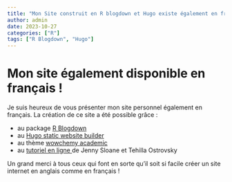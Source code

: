 ```yaml
---
title: "Mon Site construit en R blogdown et Hugo existe également en français"
author: admin
date: 2023-10-27
categories: ["R"]
tags: ["R Blogdown", "Hugo"]
---
```


# Mon site également disponible en français ! 
Je suis heureux de vous présenter mon site personnel également en français. La création de ce site a été possible grâce :

*   au package <a href="https://bookdown.org/yihui/blogdown/">R Blogdown </a>   
*   au <a href="https://gohugo.io"> Hugo static website builder</a> 
*   au thème <a href="https://wowchemy.com/hugo-themes/">wowchemy academic </a>  
*   au <a href="https://www.youtube.com/watch?v=8xbxXR_Iu5Y&list=PLpZT7JPM8_GbPiX4ibrP7ogl7GyEofZMj"> tutoriel en ligne </a> de Jenny Sloane et Tehilla Ostrovsky    

Un grand merci à tous ceux qui font en sorte qu'il soit si facile créer un site internet en anglais comme en français !